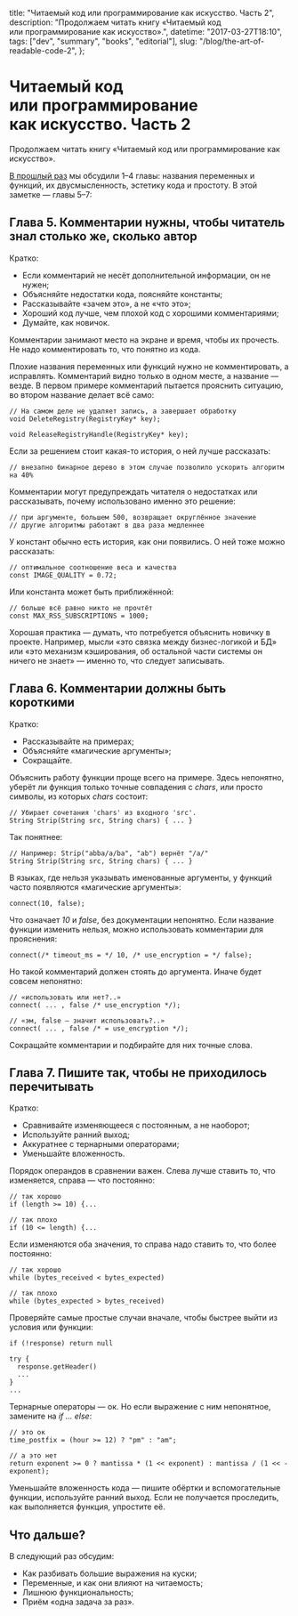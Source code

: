   title: "Читаемый код или программирование как искусство. Часть 2",
  description: "Продолжаем читать книгу «Читаемый код или программирование как искусство».",
  datetime: "2017-03-27T18:10",
  tags: ["dev", "summary", "books", "editorial"],
  slug: "/blog/the-art-of-readable-code-2",
};

# Читаемый код или программирование как искусство. Часть 2

Продолжаем читать книгу «Читаемый код или программирование как искусство».

[В прошлый раз](/blog/the-art-of-readable-code) мы обсудили 1–4 главы: названия переменных и функций, их двусмысленность, эстетику кода и простоту. В этой заметке — главы 5–7:

## Глава 5. Комментарии нужны, чтобы читатель знал столько же, сколько автор

Кратко:

- Если комментарий не несёт дополнительной информации, он не нужен;
- Объясняйте недостатки кода, поясняйте константы;
- Рассказывайте «зачем это», а не «что это»;
- Хороший код лучше, чем плохой код с хорошими комментариями;
- Думайте, как новичок.

Комментарии занимают место на экране и время, чтобы их прочесть. Не надо комментировать то, что понятно из кода.

Плохие названия переменных или функций нужно не комментировать, а исправлять. Комментарий видно только в одном месте, а название — везде. В первом примере комментарий пытается прояснить ситуацию, во втором название делает всё само:

```
// На самом деле не удаляет запись, а завершает обработку
void DeleteRegistry(RegistryKey* key);

void ReleaseRegistryHandle(RegistryKey* key);
```

Если за решением стоит какая-то история, о ней лучше рассказать:

```
// внезапно бинарное дерево в этом случае позволило ускорить алгоритм на 40%
```

Комментарии могут предупреждать читателя о недостатках или рассказывать, почему использовано именно это решение:

```
// при аргументе, большем 500, возвращает округлённое значение
// другие алгоритмы работают в два раза медленнее
```

У констант обычно есть история, как они появились. О ней тоже можно рассказать:

```
// оптимальное соотношение веса и качества
const IMAGE_QUALITY = 0.72;
```

Или константа может быть приближённой:

```
// больше всё равно никто не прочтёт
const MAX_RSS_SUBSCRIPTIONS = 1000;
```

Хорошая практика — думать, что потребуется объяснить новичку в проекте. Например, мысли «это связка между бизнес-логикой и БД» или «это механизм кэширования, об остальной части системы он ничего не знает» — именно то, что следует записывать.

## Глава 6. Комментарии должны быть короткими

Кратко:

- Рассказывайте на примерах;
- Объясняйте «магические аргументы»;
- Сокращайте.

Объяснить работу функции проще всего на примере. Здесь непонятно, уберёт ли функция только точные совпадения с _chars_, или просто символы, из которых _chars_ состоит:

```
// Убирает сочетания 'chars' из входного 'src'.
String Strip(String src, String chars) { ... }
```

Так понятнее:

```
// Например: Strip("abba/a/ba", "ab") вернёт "/a/"
String Strip(String src, String chars) { ... }
```

В языках, где нельзя указывать именованные аргументы, у функций часто появляются «магические аргументы»:

```
connect(10, false);
```

Что означает _10_ и _false_, без документации непонятно. Если название функции изменить нельзя, можно использовать комментарии для прояснения:

```
connect(/* timeout_ms = */ 10, /* use_encryption = */ false);
```

Но такой комментарий должен стоять до аргумента. Иначе будет совсем непонятно:

```
// «использовать или нет?..»
connect( ... , false /* use_encryption */);

// «эм, false — значит использовать?..»
connect( ... , false /* = use_encryption */);
```

Сокращайте комментарии и подбирайте для них точные слова.

## Глава 7. Пишите так, чтобы не приходилось перечитывать

Кратко:

- Сравнивайте изменяющееся с постоянным, а не наоборот;
- Используйте ранний выход;
- Аккуратнее с тернарными операторами;
- Уменьшайте вложенность.

Порядок операндов в сравнении важен. Слева лучше ставить то, что изменяется, справа — что постоянно:

```
// так хорошо
if (length >= 10) {...

// так плохо
if (10 <= length) {...
```

Если изменяются оба значения, то справа надо ставить то, что более постоянно:

```
// так хорошо
while (bytes_received < bytes_expected)

// так плохо
while (bytes_expected > bytes_received)
```

Проверяйте самые простые случаи вначале, чтобы быстрее выйти из условия или функции:

```
if (!response) return null

try {
  response.getHeader()
  ...
}
...
```

Тернарные операторы — ок. Но если выражение с ним непонятное, замените на _if ... else_:

```
// это ок
time_postfix = (hour >= 12) ? "pm" : "am";

// а это нет
return exponent >= 0 ? mantissa * (1 << exponent) : mantissa / (1 << -exponent);
```

Уменьшайте вложенность кода — пишите обёртки и вспомогательные функции, используйте ранний выход. Если не получается проследить, как выполняется функция, упростите её.

## Что дальше?

В следующий раз обсудим:

- Как разбивать большие выражения на куски;
- Переменные, и как они влияют на читаемость;
- Лишнюю функциональность;
- Приём «одна задача за раз».
